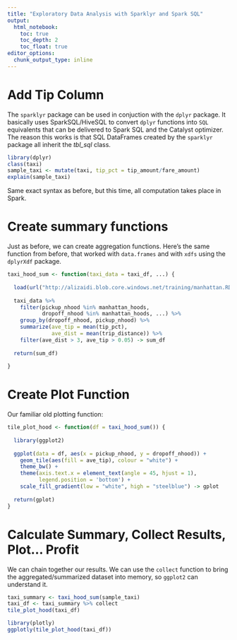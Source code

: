```yaml
---
title: "Exploratory Data Analysis with Sparklyr and Spark SQL"
output: 
  html_notebook:
    toc: true
    toc_depth: 2
    toc_float: true
editor_options: 
  chunk_output_type: inline
---
```


# Add Tip Column

The `sparklyr` package can be used in conjuction with the `dplyr` package. It basically uses SparkSQL/HiveSQL to convert `dplyr` functions into `SQL` equivalents that can be delivered to Spark SQL and the Catalyst optimizer. The reason this works is that SQL DataFrames created by the `sparklyr` package all inherit the *tbl_sql* class.

```r
library(dplyr)
class(taxi)
sample_taxi <- mutate(taxi, tip_pct = tip_amount/fare_amount)
explain(sample_taxi)
```

Same exact syntax as before, but this time, all computation takes place in Spark.


# Create summary functions

Just as before, we can create aggregation functions. Here's the same function from before, that worked with `data.frames` and with `xdfs` using the `dplyrXdf` package.

```r

taxi_hood_sum <- function(taxi_data = taxi_df, ...) {
  
  load(url("http://alizaidi.blob.core.windows.net/training/manhattan.RData"))
  
  taxi_data %>% 
    filter(pickup_nhood %in% manhattan_hoods,
           dropoff_nhood %in% manhattan_hoods, ...) %>% 
    group_by(dropoff_nhood, pickup_nhood) %>% 
    summarize(ave_tip = mean(tip_pct), 
              ave_dist = mean(trip_distance)) %>% 
    filter(ave_dist > 3, ave_tip > 0.05) -> sum_df
  
  return(sum_df)
  
}

```




# Create Plot Function

Our familiar old plotting function:

```r

tile_plot_hood <- function(df = taxi_hood_sum()) {
  
  library(ggplot2)
  
  ggplot(data = df, aes(x = pickup_nhood, y = dropoff_nhood)) + 
    geom_tile(aes(fill = ave_tip), colour = "white") + 
    theme_bw() +
    theme(axis.text.x = element_text(angle = 45, hjust = 1),
          legend.position = 'bottom') +
    scale_fill_gradient(low = "white", high = "steelblue") -> gplot
  
  return(gplot)
}

```


# Calculate Summary, Collect Results, Plot... Profit

We can chain together our results. We can use the `collect` function to bring the aggregated/summarized dataset into memory, so `ggplot2` can understand it.

```r

taxi_summary <- taxi_hood_sum(sample_taxi)
taxi_df <- taxi_summary %>% collect
tile_plot_hood(taxi_df)

library(plotly)
ggplotly(tile_plot_hood(taxi_df))


```

